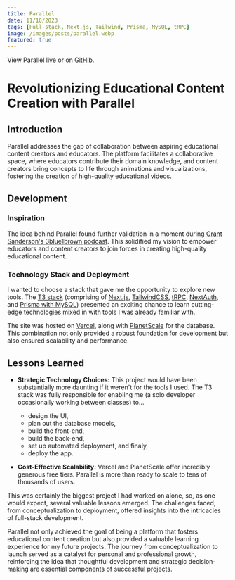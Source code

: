 ```yaml
---
title: Parallel
date: 11/10/2023
tags: [Full-stack, Next.js, Tailwind, Prisma, MySQL, tRPC]
image: /images/posts/parallel.webp
featured: true
---
```


View Parallel [live](https://parallel.zyrrus.dev) or on [GitHib](https://github.com/zyrrus/parallel).

# Revolutionizing Educational Content Creation with Parallel

## Introduction

Parallel addresses the gap of collaboration between aspiring educational content creators and educators. The platform facilitates a collaborative space, where educators contribute their domain knowledge, and content creators bring concepts to life through animations and visualizations, fostering the creation of high-quality educational videos.

## Development

### Inspiration

The idea behind Parallel found further validation in a moment during [Grant Sanderson's 3blue1brown podcast](https://youtu.be/SUMLKweFAYk?si=ugfBwlshpvPh-RnL&t=2354). This solidified my vision to empower educators and content creators to join forces in creating high-quality educational content.

### Technology Stack and Deployment

I wanted to choose a stack that gave me the opportunity to explore new tools. The [T3 stack](https://create.t3.gg) (comprising of [Next.js](https://nextjs.org/), [TailwindCSS](https://tailwindcss.com/), [tRPC](https://trpc.io/), [NextAuth](https://next-auth.js.org/), and [Prisma with MySQL](https://www.prisma.io/)) presented an exciting chance to learn cutting-edge technologies mixed in with tools I was already familiar with.

The site was hosted on [Vercel](https://vercel.com), along with [PlanetScale](https://planetscale.com/) for the database. This combination not only provided a robust foundation for development but also ensured scalability and performance.

## Lessons Learned

- **Strategic Technology Choices:** This project would have been substantially more daunting if it weren't for the tools I used. The T3 stack was fully responsible for enabling me (a solo developer occasionally working between classes) to...

  - design the UI,
  - plan out the database models,
  - build the front-end,
  - build the back-end,
  - set up automated deployment, and finaly,
  - deploy the app.

- **Cost-Effective Scalability:** Vercel and PlanetScale offer incredibly generous free tiers. Parallel is more than ready to scale to tens of thousands of users.

This was certainly the biggest project I had worked on alone, so, as one would expect, several valuable lessons emerged. The challenges faced, from conceptualization to deployment, offered insights into the intricacies of full-stack development.

Parallel not only achieved the goal of being a platform that fosters educational content creation but also provided a valuable learning experience for my future projects. The journey from conceptualization to launch served as a catalyst for personal and professional growth, reinforcing the idea that thoughtful development and strategic decision-making are essential components of successful projects.
